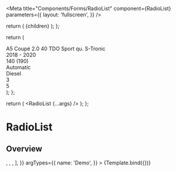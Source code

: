 


<Meta
  title="Components/Forms/RadioList"
  component={RadioList}
  parameters={{
    layout: 'fullscreen',
  }}
/>

  return (
    <Box padding="xl" background="purple">
      {children}
    </Box>
  );
};

  return (
    <Flex key={name}>
      <div>
        <div>A5 Coupé 2.0 40 TDO Sport qu. S-Tronic</div>
        <div>2018 - 2020</div>
      </div>
      <Spacer />
      <div>140 (190)</div>
      <Spacer />
      <div>Automatic</div>
      <Spacer />
      <div>Diesel</div>
      <Spacer />
      <div>3</div>
      <Spacer />
      <div>5</div>
    </Flex>
  );
};

  return (
    <Container>
      <RadioList {...args} />
    </Container>
  );
};

# RadioList

## Overview

<Canvas>
  <Story
    name="RadioList"
    args={{
      name: 'Demo',
      onChange: action,
      options: [
        <DummyOption key="one" name="one" />,
        <DummyOption key="two" name="two" />,
        <DummyOption key="three" name="three" />,
      ],
    }}
    argTypes={{
      name: 'Demo',
    }}
  >
    {Template.bind({})}
  </Story>
</Canvas>

<ArgsTable story="RadioList" />
